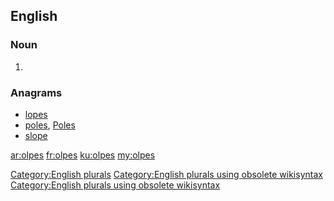 ==English==

===Noun===
{{head|en}}

# {{plural of|olpe}}

===Anagrams===
* [[lopes#English|lopes]]
* [[poles#English|poles]], [[Poles#English|Poles]]
* [[slope#English|slope]]

[[Category:English plurals]][[Category:English plurals using obsolete wikisyntax]][[Category:English plurals using obsolete wikisyntax]]

[[ar:olpes]]
[[fr:olpes]]
[[ku:olpes]]
[[my:olpes]]